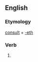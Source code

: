 ==English==

===Etymology===
[[consult]] + [[-eth]]

===Verb===
'''{{PAGENAME}}'''

# {{archaic third-person singular of|consult}}